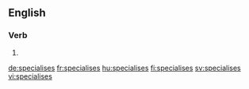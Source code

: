 {{also|spécialisés|spécialises}}
==English==

===Verb===
{{head|en|verb form}}

# {{en-third-person singular of|specialise}}

[[de:specialises]]
[[fr:specialises]]
[[hu:specialises]]
[[fi:specialises]]
[[sv:specialises]]
[[vi:specialises]]